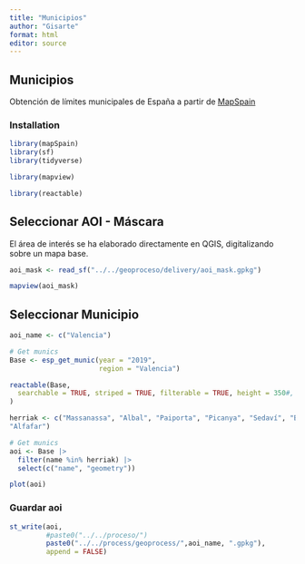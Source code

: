 ```yaml
---
title: "Municipios"
author: "Gisarte"
format: html
editor: source
---
```


## Municipios

Obtención de límites municipales de España a partir de [MapSpain](https://ropenspain.github.io/mapSpain/)

### Installation


```r
library(mapSpain)
library(sf)
library(tidyverse)

library(mapview)

library(reactable)
```

## Seleccionar AOI - Máscara

El área de interés se ha elaborado directamente en QGIS, digitalizando sobre un mapa base.

```r
aoi_mask <- read_sf("../../geoproceso/delivery/aoi_mask.gpkg")

mapview(aoi_mask)
```



## Seleccionar Municipio


```r
aoi_name <- c("Valencia")
```

```r
# Get munics
Base <- esp_get_munic(year = "2019", 
                      region = "Valencia")
```

```r
reactable(Base,
  searchable = TRUE, striped = TRUE, filterable = TRUE, height = 350#,   elementId = "munis-galicia"
)
```

```r
herriak <- c("Massanassa", "Albal", "Paiporta", "Picanya", "Sedaví", "Benetússer", "Beniparrell", "Catarroja","Silla",
"Alfafar")
```


```r
# Get munics
aoi <- Base |> 
  filter(name %in% herriak) |> 
  select(c("name", "geometry"))
```

```r
plot(aoi)

```



### Guardar aoi

```r
st_write(aoi,
         #paste0("../../proceso/")
         paste0("../../process/geoprocess/",aoi_name, ".gpkg"),
         append = FALSE)

```



